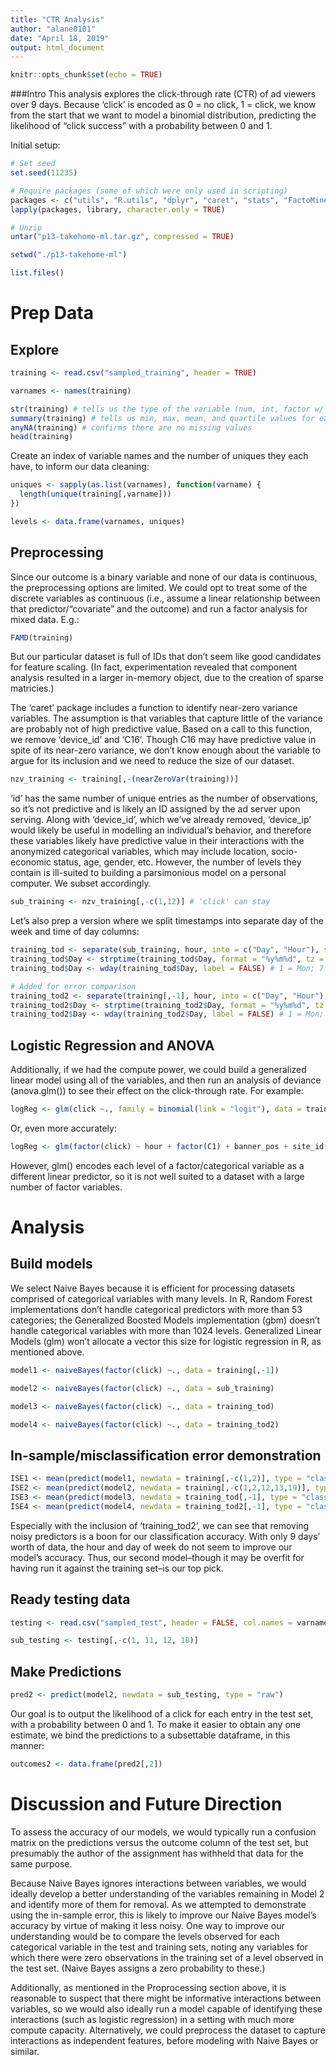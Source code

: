 ```yaml
---
title: "CTR Analysis"
author: "alane0101"
date: "April 18, 2019"
output: html_document
---
```


```r
knitr::opts_chunk$set(echo = TRUE)
```

###Intro
This analysis explores the click-through rate (CTR) of ad viewers over 9 days. Because 'click' is encoded as 0 = no click, 1 = click, we know from the start that we want to model a binomial distribution, predicting the likelihood of "click success" with a probability between 0 and 1.

Initial setup:

```r

# Set seed
set.seed(11235)

# Require packages (some of which were only used in scripting)
packages <- c("utils", "R.utils", "dplyr", "caret", "stats", "FactoMineR", "lubridate", "tidyr", "rlist", "e1071", "knitr")
lapply(packages, library, character.only = TRUE)
```

```r

# Unzip
untar("p13-takehome-ml.tar.gz", compressed = TRUE)

setwd("./p13-takehome-ml")

list.files()
```


# Prep Data
## Explore
```r

training <- read.csv("sampled_training", header = TRUE)

varnames <- names(training)
```

```r

str(training) # tells us the type of the variable (num, int, factor w/ n levels)
summary(training) # tells us min, max, mean, and quartile values for each variable
anyNA(training) # confirms there are no missing values
head(training)
```

Create an index of variable names and the number of uniques they each have, to inform our data cleaning:

```r

uniques <- sapply(as.list(varnames), function(varname) {
  length(unique(training[,varname]))
})

levels <- data.frame(varnames, uniques)
```


## Preprocessing

Since our outcome is a binary variable and none of our data is continuous, the preprocessing options are limited. We could opt to treat some of the discrete variables as continuous (i.e., assume a linear relationship between that predictor/"covariate" and the outcome) and run a factor analysis for mixed data. E.g.:

```r

FAMD(training)
```

But our particular dataset is full of IDs that don't seem like good candidates for feature scaling. (In fact, experimentation revealed that component analysis resulted in a larger in-memory object, due to the creation of sparse matricies.)

The 'caret' package includes a function to identify near-zero variance variables. The assumption is that variables that capture little of the variance are probably not of high predictive value. Based on a call to this function, we remove 'device_id' and 'C16'. Though C16 may have predictive value in spite of its near-zero variance, we don't know enough about the variable to argue for its inclusion and we need to reduce the size of our dataset. 

```r

nzv_training <- training[,-(nearZeroVar(training))]
```

'id' has the same number of unique entries as the number of observations, so it's not predictive and is likely an ID assigned by the ad server upon serving. Along with 'device_id', which we've already removed, 'device_ip' would likely be useful in modelling an individual's behavior, and therefore these variables likely have predictive value in their interactions with the anonymized categorical variables, which may include location, socio-economic status, age, gender, etc. However, the number of levels they contain is ill-suited to building a parsimonious model on a personal computer. We subset accordingly.

```r

sub_training <- nzv_training[,-c(1,12)] # 'click' can stay
```

Let's also prep a version where we split timestamps into separate day of the week and time of day columns:

```r

training_tod <- separate(sub_training, hour, into = c("Day", "Hour"), sep = -2) 
training_tod$Day <- strptime(training_tod$Day, format = "%y%m%d", tz = "GMT")
training_tod$Day <- wday(training_tod$Day, label = FALSE) # 1 = Mon; 7 = Sunday

# Added for error comparison
training_tod2 <- separate(training[,-1], hour, into = c("Day", "Hour"), sep = -2)
training_tod2$Day <- strptime(training_tod2$Day, format = "%y%m%d", tz = "GMT")
training_tod2$Day <- wday(training_tod2$Day, label = FALSE) # 1 = Mon; 7 = Sunday
```


## Logistic Regression and ANOVA

Additionally, if we had the compute power, we could build a generalized linear model using all of the variables, and then run an analysis of deviance (anova.glm()) to see their effect on the click-through rate. For example:

```r

logReg <- glm(click ~., family = binomial(link = "logit"), data = train)
```

Or, even more accurately: 

```r

logReg <- glm(factor(click) ~ hour + factor(C1) + banner_pos + site_id + site_domain + site_category + app_id + app_domain + device_id + device_model + factor(device_type) + factor(device_conn_type) + factor(C14) + factor(C15) + factor(C16) + factor(C17) + factor(C18) + factor(C19) + factor(C20) + factor(C21), family = binomial(link = "logit"), data = train)
```

However, glm() encodes each level of a factor/categorical variable as a different linear predictor, so it is not well suited to a dataset with a large number of factor variables. 



# Analysis
## Build models

We select Naive Bayes because it is efficient for processing datasets comprised of categorical variables with many levels. In R, Random Forest implementations don't handle categorical predictors with more than 53 categories; the Generalized Boosted Models implementation (gbm) doesn't handle categorical variables with more than 1024 levels. Generalized Linear Models (glm) won't allocate a vector this size for logistic regression in R, as mentioned above.

```r

model1 <- naiveBayes(factor(click) ~., data = training[,-1])

model2 <- naiveBayes(factor(click) ~., data = sub_training)

model3 <- naiveBayes(factor(click) ~., data = training_tod)

model4 <- naiveBayes(factor(click) ~., data = training_tod2)
```


## In-sample/misclassification error demonstration

```r

ISE1 <- mean(predict(model1, newdata = training[,-c(1,2)], type = "class") != training$click)  # 0.5096941
ISE2 <- mean(predict(model2, newdata = training[,-c(1,2,12,13,19)], type = "class") != training$click)  # 0.3428065
ISE3 <- mean(predict(model3, newdata = training_tod[,-1], type = "class") != training$click)  #  0.3440762
ISE4 <- mean(predict(model4, newdata = training_tod2[,-1], type = "class") != training$click) # 0.5094641
```

Especially with the inclusion of 'training_tod2', we can see that removing noisy predictors is a boon for our classification accuracy. With only 9 days' worth of data, the hour and day of week do not seem to improve our model's accuracy. Thus, our second model--though it may be overfit for having run it against the training set--is our top pick. 


## Ready testing data

```r

testing <- read.csv("sampled_test", header = FALSE, col.names = varnames[-2])

sub_testing <- testing[,-c(1, 11, 12, 18)]
```


## Make Predictions

```r

pred2 <- predict(model2, newdata = sub_testing, type = "raw")
```

Our goal is to output the likelihood of a click for each entry in the test set, with a probability between 0 and 1. To make it easier to obtain any one estimate, we bind the predictions to a subsettable dataframe, in this manner:

```r

outcomes2 <- data.frame(pred2[,2])
```


# Discussion and Future Direction

To assess the accuracy of our models, we would typically run a confusion matrix on the predictions versus the outcome column of the test set, but presumably the author of the assignment has withheld that data for the same purpose. 

Because Naive Bayes ignores interactions between variables, we would ideally develop a better understanding of the variables remaining in Model 2 and identify more of them for removal. As we attempted to demonstrate using the in-sample error, this is likely to improve our Naive Bayes model's accuracy by virtue of making it less noisy. One way to improve our understanding would be to compare the levels observed for each categorical variable in the test and training sets, noting any variables for which there were zero observations in the training set of a level observed in the test set. (Naive Bayes assigns a zero probability to these.)

Additionally, as mentioned in the Proprocessing section above, it is reasonable to suspect that there might be informative interactions between variables, so we would also ideally run a model capable of identifying these interactions (such as logistic regression) in a setting with much more compute capacity. Alternatively, we could preprocess the dataset to capture interactions as independent features, before modeling with Naive Bayes or similar.


